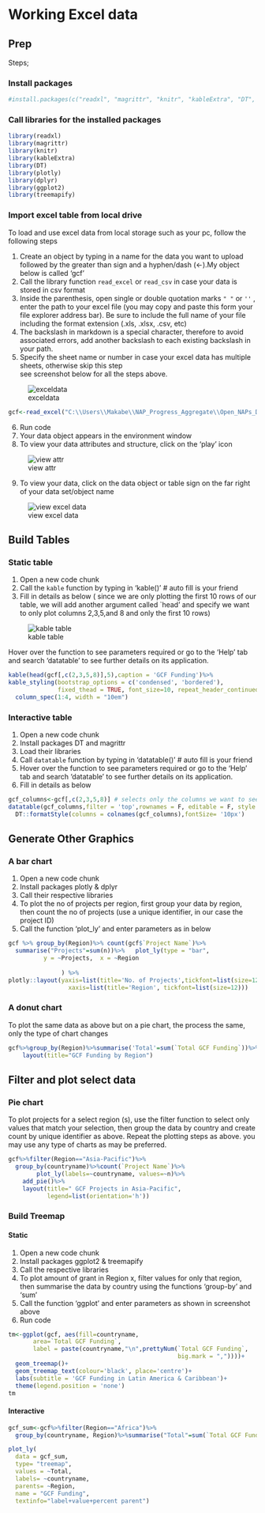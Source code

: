 
# Working Excel data


## Prep
Steps;  

### Install packages

```r
#install.packages(c("readxl", "magrittr", "knitr", "kableExtra", "DT", "plotly", "dplyr", "ggplot2", "treemapify"))
```

### Call libraries for the installed packages

```r
library(readxl)
library(magrittr)
library(knitr)
library(kableExtra)
library(DT)
library(plotly)
library(dplyr)
library(ggplot2)
library(treemapify)
```
### Import excel table from local drive       
To load and use excel data from local storage such as your pc, follow the following steps    

1.	Create an object by typing in a name for the data you want to upload followed by the greater than sign and a hyphen/dash (<-).My object below is called 'gcf'
2.  Call the library function `read_excel` or `read_csv` in case your data is stored in csv format   
2.	Inside the parenthesis, open single or double quotation marks `" "` or `''` , enter the path to your excel file (you may copy and paste this form your file explorer address bar). Be sure to include the full name of your file including the format extension (.xls, .xlsx, .csv, etc)    
4. The backslash in markdown is a special character, therefore to avoid associated errors, add another backslash to each existing backslash in your path.   
5.	Specify the sheet name or number in case your excel data has multiple sheets, otherwise skip this step  
see screenshot below for all the steps above.  

![exceldata](tutorial_screenshots/load_excel.png)

```r

gcf<-read_excel("C:\\Users\\Makabe\\NAP_Progress_Aggregate\\Open_NAPs_Database.xlsm", sheet = "GCF")

```

6.	Run code  
7. Your data object appears in the environment window  
8.	To view your data attributes and structure, click on the 'play' icon  

![view attr](tutorial_screenshots/view_exel_attr.png)

9.	To view your data, click on the data object or table sign on the far right of your data set/object name

![view excel data](tutorial_screenshots/view_exel.png)


## Build Tables
### Static table  
1.	Open a new code chunk
4.	Call the `kable` function by typing in 'kable()' # auto fill is your friend
6.  Fill in details as below ( since we are only plotting the first 10 rows of our table, we will add another argument called `head' and specify we want to only plot columns 2,3,5,and 8 and only the first 10 rows)  

![kable table](tutorial_screenshots/kable_table1.png)

Hover over the function to see parameters required or go to the 'Help' tab and search 'datatable' to see further details on its application.

```r

kable(head(gcf[,c(2,3,5,8)],5),caption = 'GCF Funding')%>%
kable_styling(bootstrap_options = c('condensed', 'bordered'),
              fixed_thead = TRUE, font_size=10, repeat_header_continued = TRUE, full_width = F)%>%
  column_spec(1:4, width = "10em")

```
### Interactive table 

1.	Open a new code chunk 
2.	Install packages DT and magrittr
3.	Load their libraries  
4.	Call `datatable` function by typing in 'datatable()' # auto fill is your friend
5.	Hover over the function to see parameters required or go to the 'Help' tab and search 'datatable' to see further details on its application.
6.  Fill in details as below  
```r


gcf_columns<-gcf[,c(2,3,5,8)] # selects only the columns we want to see in our table
datatable(gcf_columns,filter = 'top',rownames = F, editable = F, style = 'jqueryui', class = 'display responsive', width = '100%', caption = "GCF Project Funding", extensions = 'Buttons', options=list(pageLength= 5, dom='lfrtipB', buttons = c('copy', 'csv', 'excel', 'pdf')))%>%
  DT::formatStyle(columns = colnames(gcf_columns),fontSize= '10px')

```

## Generate Other Graphics   
### A bar chart       
1.	Open a new code chunk
2.	Install packages plotly & dplyr
3.	Call their respective libraries
4.	To plot the no of projects per region, first group your data by region, then count the no of projects (use a unique identifier, in our case the project ID)
5.	Call the function 'plot_ly' and enter parameters as in below

```r

gcf %>% group_by(Region)%>% count(gcf$`Project Name`)%>%
  summarise("Projects"=sum(n))%>%   plot_ly(type = "bar", 
          y = ~Projects,  x = ~Region
          
               ) %>%
plotly::layout(yaxis=list(title='No. of Projects',tickfont=list(size=12)),
                 xaxis=list(title='Region', tickfont=list(size=12)))

```
 
### A donut chart 
To plot the same data as above but on a pie chart, the process the same, only the type of chart changes
```r

gcf%>%group_by(Region)%>%summarise('Total'=sum(`Total GCF Funding`))%>%plot_ly(labels=~Region, values=~Total,sep = '\n')%>% add_pie(hole=0.5)%>%
    layout(title="GCF Funding by Region")

```

## Filter and plot select data        
### Pie chart         
To plot projects for a select region (s), use the filter function to select only values that match your selection, then group the data by country and create count by unique identifier as above. Repeat the plotting steps as above. you may use any type of charts as may be preferred.

```r

gcf%>%filter(Region=="Asia-Pacific")%>%
  group_by(countryname)%>%count(`Project Name`)%>%
        plot_ly(labels=~countryname, values=~n)%>%
    add_pie()%>%
    layout(title=" GCF Projects in Asia-Pacific",
           legend=list(orientation='h'))

```

### Build Treemap       
#### Static       
1.	Open a new code chunk
2.	Install packages ggplot2 & treemapify
3.	Call the respective libraries
4.	To plot amount of grant in Region x, filter values for only that region,
then summarise the data by country using the functions 'group-by' and 'sum' 
5. Call the function 'ggplot' and enter parameters as shown in screenshot above
6. Run code 

```r

tm<-ggplot(gcf, aes(fill=countryname, 
       area=`Total GCF Funding`, 
       label = paste(countryname,"\n",prettyNum(`Total GCF Funding`,
                                                big.mark = ","))))+
  geom_treemap()+
  geom_treemap_text(colour='black', place='centre')+
  labs(subtitle = 'GCF Funding in Latin America & Caribbean')+
  theme(legend.position = 'none')
tm

```

#### Interactive            
```r

gcf_sum<-gcf%>%filter(Region=="Africa")%>%
  group_by(countryname, Region)%>%summarise("Total"=sum(`Total GCF Funding`))

plot_ly(
  data = gcf_sum,
  type= "treemap",
  values = ~Total,
  labels= ~countryname,
  parents= ~Region,
  name = "GCF Funding",
  textinfo="label+value+percent parent")


```



